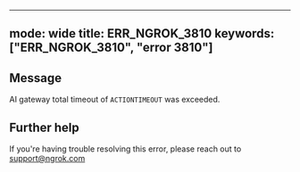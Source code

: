 
---
mode: wide
title: ERR_NGROK_3810
keywords: ["ERR_NGROK_3810", "error 3810"]
---

## Message
AI gateway total timeout of `ACTIONTIMEOUT` was exceeded.




## Further help
If you're having trouble resolving this error, please reach out to [support@ngrok.com](mailto:support@ngrok.com?subject=Help%20with%20ERR_NGROK_3810)

